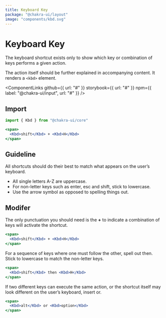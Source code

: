 ```yaml
---
title: Keyboard Key
package: "@chakra-ui/layout"
image: "components/kbd.svg"
---
```



# Keyboard Key

The keyboard shortcut exists only to show which key or combination of keys
performs a given action.

The action itself should be further explained in accompanying content. It
renders a `<kbd>` element.

<ComponentLinks
  github={{ url: "#" }}
  storybook={{ url: "#" }}
  npm={{ label: "@chakra-ui/input", url: "#" }}
/>

<carbon-ad></carbon-ad>

## Import

```js
import { Kbd } from "@chakra-ui/core"
```

```jsx
<span>
  <Kbd>shift</Kbd> + <Kbd>H</Kbd>
</span>
```

## Guideline

All shortcuts should do their best to match what appears on the user’s keyboard.

- All single letters A-Z are uppercase.
- For non-letter keys such as enter, esc and shift, stick to lowercase.
- Use the arrow symbol as opposed to spelling things out.

## Modifer

The only punctuation you should need is the **+** to indicate a combination of
keys will activate the shortcut.

```jsx
<span>
  <Kbd>shift</Kbd> + <Kbd>H</Kbd>
</span>
```

For a sequence of keys where one must follow the other, spell out then. Stick to
lowercase to match the non-letter keys.

```jsx
<span>
  <Kbd>shift</Kbd> then <Kbd>H</Kbd>
</span>
```

If two different keys can execute the same action, or the shortcut itself may
look different on the user’s keyboard, insert or.

```jsx
<span>
  <Kbd>alt</Kbd> or <Kbd>option</Kbd>
</span>
```
